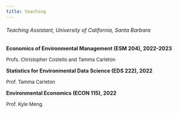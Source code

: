 ```yaml
---
title: teaching
---
```



###### Teaching Assistant, University of California, Santa Barbara


**Economics of Environmental Management (ESM 204), 2022-2023**  

<font size="2">Profs. Christopher Costello and Tamma Carleton</font>

**Statistics for Environmental Data Science (EDS 222), 2022**  

<font size="2">Prof. Tamma Carleton</font>

**Environmental Economics (ECON 115), 2022**  

<font size="2">Prof. Kyle Meng.</font>